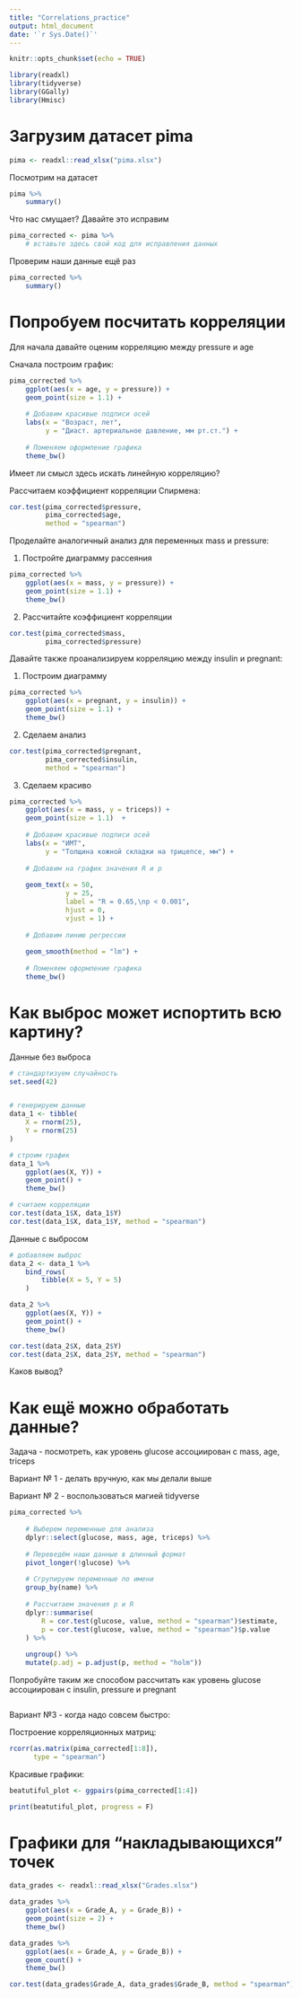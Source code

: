 ```yaml
---
title: "Correlations_practice"
output: html_document
date: '`r Sys.Date()`'
---
```


```r

knitr::opts_chunk$set(echo = TRUE)

library(readxl)
library(tidyverse)
library(GGally)
library(Hmisc)

```

# Загрузим датасет pima

```r

pima <- readxl::read_xlsx("pima.xlsx")

```

Посмотрим на датасет

```r

pima %>% 
    summary()

```

Что нас смущает?
Давайте это исправим 

```r

pima_corrected <- pima %>% 
    # вставьте здесь свой код для исправления данных


```

Проверим наши данные ещё раз

```r

pima_corrected %>% 
    summary()

```

# Попробуем посчитать корреляции


Для начала давайте оценим корреляцию между pressure и age

Сначала построим график:

```r

pima_corrected %>% 
    ggplot(aes(x = age, y = pressure)) + 
    geom_point(size = 1.1) + 
    
    # Добавим красивые подписи осей
    labs(x = "Возраст, лет", 
         y = "Диаст. артериальное давление, мм рт.ст.") + 
    
    # Поменяем оформление графика
    theme_bw()

```

Имеет ли смысл здесь искать линейную корреляцию?

Рассчитаем коэффициент корреляции Спирмена:

```r

cor.test(pima_corrected$pressure,
         pima_corrected$age,
         method = "spearman")

```

Проделайте аналогичный анализ для переменных mass и pressure:

1. Постройте диаграмму рассеяния 

```r

pima_corrected %>% 
    ggplot(aes(x = mass, y = pressure)) + 
    geom_point(size = 1.1) + 
    theme_bw()

```

2. Рассчитайте коэффициент корреляции

```r

cor.test(pima_corrected$mass,
         pima_corrected$pressure)

```

Давайте также проанализируем корреляцию между insulin и pregnant:

1. Построим диаграмму

```r

pima_corrected %>% 
    ggplot(aes(x = pregnant, y = insulin)) + 
    geom_point(size = 1.1) + 
    theme_bw()

```

2. Сделаем анализ

```r

cor.test(pima_corrected$pregnant,
         pima_corrected$insulin,
         method = "spearman")

```

3. Сделаем красиво

```r

pima_corrected %>% 
    ggplot(aes(x = mass, y = triceps)) + 
    geom_point(size = 1.1)  + 
    
    # Добавим красивые подписи осей
    labs(x = "ИМТ", 
         y = "Толщина кожной складки на трицепсе, мм") + 
    
    # Добавим на график значения R и p 
    
    geom_text(x = 50, 
              y = 25,
              label = "R = 0.65,\np < 0.001",
              hjust = 0,
              vjust = 1) + 
    
    # Добавим линию регрессии
    
    geom_smooth(method = "lm") +
    
    # Поменяем оформление графика
    theme_bw()

```


# Как выброс может испортить всю картину?

Данные без выброса

```r

# стандартизуем случайность
set.seed(42)


# генерируем данные
data_1 <- tibble(
    X = rnorm(25),
    Y = rnorm(25)
)

# строим график
data_1 %>% 
    ggplot(aes(X, Y)) + 
    geom_point() + 
    theme_bw()

```

```r

# считаем корреляции
cor.test(data_1$X, data_1$Y)
cor.test(data_1$X, data_1$Y, method = "spearman")

```

Данные с выбросом

```r

# добавляем выброс
data_2 <- data_1 %>% 
    bind_rows(
        tibble(X = 5, Y = 5)
    )

data_2 %>% 
    ggplot(aes(X, Y)) + 
    geom_point() + 
    theme_bw()

```


```r

cor.test(data_2$X, data_2$Y)
cor.test(data_2$X, data_2$Y, method = "spearman")

```

Каков вывод?


# Как ещё можно обработать данные?

Задача - посмотреть, как уровень glucose ассоциирован с mass, age, triceps

Вариант № 1 - делать вручную, как мы делали выше

Вариант № 2 - воспользоваться магией tidyverse

```r

pima_corrected %>% 
    
    # Выберем переменные для анализа
    dplyr::select(glucose, mass, age, triceps) %>% 
    
    # Переведём наши данные в длинный формат
    pivot_longer(!glucose) %>% 
    
    # Сгрупируем переменные по имени
    group_by(name) %>% 
    
    # Рассчитаем значения р и R
    dplyr::summarise(
        R = cor.test(glucose, value, method = "spearman")$estimate,
        p = cor.test(glucose, value, method = "spearman")$p.value
    ) %>% 
    
    ungroup() %>% 
    mutate(p.adj = p.adjust(p, method = "holm"))

```


Попробуйте таким же способом рассчитать как уровень glucose ассоциирован с insulin, pressure и pregnant

```r

    
```


Вариант №3 - когда надо совсем быстро:

Построение корреляционных матриц:

```r

rcorr(as.matrix(pima_corrected[1:8]),
      type = "spearman")

```

Красивые графики:

```r

beatutiful_plot <- ggpairs(pima_corrected[1:4])

print(beatutiful_plot, progress = F)

```

# Графики для "накладывающихся" точек

```r

data_grades <- readxl::read_xlsx("Grades.xlsx")

data_grades %>% 
    ggplot(aes(x = Grade_A, y = Grade_B)) + 
    geom_point(size = 2) + 
    theme_bw()

```

```r

data_grades %>% 
    ggplot(aes(x = Grade_A, y = Grade_B)) + 
    geom_count() + 
    theme_bw()

cor.test(data_grades$Grade_A, data_grades$Grade_B, method = "spearman")

```


